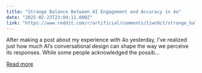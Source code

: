 ```yaml
---
title: "Strange Balance Between AI Engagement and Accuracy in 4o"
date: "2025-02-23T23:04:11.000Z"
link: "https://www.reddit.com/r/artificial/comments/1iwn9ct/strange_balance_between_ai_engagement_and/"
---
```


After making a post about my experience with 4o yesterday, I’ve realized just how much AI’s conversational design can shape the way we perceive its responses. While some people acknowledged the possib...

[Read more](https://www.reddit.com/r/artificial/comments/1iwn9ct/strange_balance_between_ai_engagement_and/)
